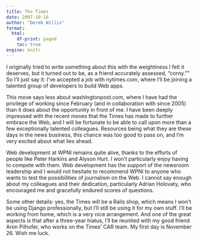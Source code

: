 ```yaml
---
title: The Times
date: 2007-10-16
author: "Derek Willis"
format:
  html:
    df-print: paged
    toc: true
engine: knitr
---
```


I originally tried to write something about this with the weightiness I felt it deserves, but it turned out to be, as a friend accurately assessed, "corny."" So I'll just say it: I've accepted a job with nytimes.com, where I'll be joining a talented group of developers to build Web apps.

This move says less about washingtonpost.com, where I have had the privilege of working since February (and in collaboration with since 2005) than it does about the opportunity in front of me. I have been deeply impressed with the recent moves that the Times has made to further embrace the Web, and I will be fortunate to be able to call upon more than a few exceptionally talented colleagues. Resources being what they are these days in the news business, this chance was too good to pass on, and I'm very excited about what lies ahead.

Web development at WPNI remains quite alive, thanks to the efforts of people like Peter Harkins and Alyson Hurt. I won't particularly enjoy having to compete with them. Web development has the support of the newsroom leadership and I would not hesitate to recommend WPNI to anyone who wants to test the possibilities of journalism on the Web. I cannot say enough about my colleagues and their dedication, particularly Adrian Holovaty, who encouraged me and gracefully endured scores of questions.

Some other details: yes, the Times will be a Rails shop, which means I won't be using Django professionally, but I'll still be using it for my own stuff. I'll be working from home, which is a very nice arrangement. And one of the great aspects is that after a three-year hiatus, I'll be reunited with my good friend Aron Pilhofer, who works on the Times' CAR team. My first day is November 26. Wish me luck.
